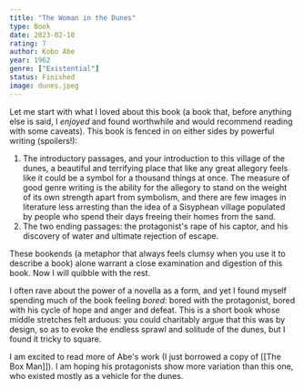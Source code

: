 ```yaml
---
title: "The Woman in the Dunes"
type: Book
date: 2023-02-18
rating: 7
author: Kobo Abe
year: 1962
genre: ["Existential"]
status: Finished
image: dunes.jpeg
---
```


Let me start with what I loved about this book (a book that, before anything else is said, I _enjoyed_ and
found worthwhile and would recommend reading with some caveats). This book is fenced in on either sides by
powerful writing (spoilers!):

1. The introductory passages, and your introduction to this village of the dunes, a beautiful and terrifying
   place that like any great allegory feels like it could be a symbol for a thousand things at once. The measure
   of good genre writing is the ability for the allegory to stand on the weight of its own strength apart from symbolism,
   and there are few images in literature less arresting than the idea of a Sisyphean village populated by people who spend their
   days freeing their homes from the sand.
2. The two ending passages: the protagonist's rape of his captor, and his discovery of water and ultimate rejection of escape.

These bookends (a metaphor that always feels clumsy when you use it to describe a book) alone warrant a close examination
and digestion of this book. Now I will quibble with the rest.

I often rave about the power of a novella as a form, and yet I found myself spending much of the book feeling _bored_: bored
with the protagonist, bored with his cycle of hope and anger and defeat. This is a short book whose middle stretches felt arduous:
you could charitably argue that this was by design, so as to evoke the endless sprawl and solitude of the dunes, but I found it
tricky to square.

I am excited to read more of Abe's work (I just borrowed a copy of [[The Box Man]]). I am hoping his protagonists show more variation
than this one, who existed mostly as a vehicle for the dunes.
